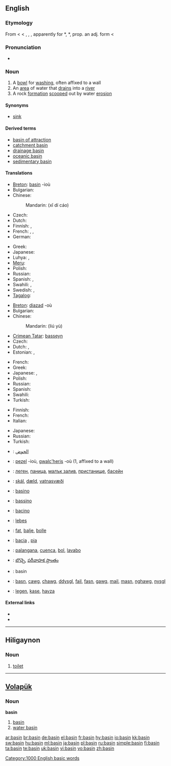 ==English==
{{wikipedia}}

===Etymology===
From {{etyl|enm}} {{term|basin|lang=enm}} < {{etyl|fro}} {{term|bacin}} < {{ML.}} {{term|bachinus}}, {{term|bacchinus}}, {{term|bacchinum}}, apparently for *{{term|baccinus}}, *{{term|baccinum}}, prop. an adj. form < {{term|bacca||a bowl}}

===Pronunciation===
* {{audio|en-us-basin.ogg|Audio (US)}}
*: {{rhymes|eɪsən}}

===Noun===
{{en-noun}}

# A [[bowl]] for [[washing]], often affixed to a wall
# An [[area]] of water that [[drain]]s into a [[river]]
# A rock [[formation]] [[scoop]]ed out by water [[erosion]]

====Synonyms====
* {{sense|bowl}} [[sink]]

====Derived terms====
* [[basin of attraction]]
* [[catchment basin]]
* [[drainage basin]]
* [[oceanic basin]]
* [[sedimentary basin]]

====Translations====
{{trans-top|bowl for washing, often affixed to a wall}}
* [[Breton]]: [[#Breton|basin]] {{f}} -ioù
* Bulgarian: {{t|bg|умивалник}}
* Chinese:
*: Mandarin: {{zh-ts|洗滌槽|洗涤槽}} (xǐ dí cáo)
* Czech: {{t-|cs|umyvadlo|n}}
* Dutch: {{t+|nl|bassin|n}}
* Finnish: {{t+|fi|amme}}, {{t-|fi|pesuallas}}
* French: {{t+|fr|cuvette|f}}, {{t+|fr|bassine|f}}, {{t+|fr|lavabo|m}}
* German: {{t+|de|Becken|n}}
{{trans-mid}}
* Greek: {{t+|el|νιπτήρας|m}}
* Japanese: {{t-|ja|たらい|tr=tarai}}
* Luhya: {{tø|luy|ekarai}},  {{tø|luy|ebeseni}}
* [[Meru]]: {{tø|mer|karai}}
* Polish: {{t+|pl|umywalka|f}}
* Russian: {{t+|ru|таз}}
* Spanish: {{t-|es|pileta|f}}, {{t-|es|lavamanos|m}}
* Swahili: {{t+|sw|karai|xs=Swahili}},  {{t+|sw|beseni|xs=Swahili}}
* Swedish: {{t|sv|tvättfat|n}}, {{t+|sv|handfat|n}}
* [[Tagalog]]: {{t|tl|palanggana|n|xs=Tagalog}}
{{trans-bottom}}

{{trans-top|area of water that drains into a river}}
* [[Breton]]: [[diazad]] {{m}} -où
* Bulgarian: {{t|bg|басейн}}
* Chinese:
*: Mandarin: {{zh-ts|流域|流域}} (liú yù)
* [[Crimean Tatar]]: [[basseyn]]
* Czech: {{t|cs|povodí|n}}
* Dutch: {{t+|nl|stroomgebied|n}}, {{t+|nl|bekken|n}}
* Estonian: {{t|et|valgla}},  {{t|et|valgala}}
{{trans-mid}}
* French: {{t+|fr|bassin|m}}
* Greek: {{t+|el|λεκάνη απορροής|f}}
* Japanese: {{t|ja|盆地|tr=bonchi}}, {{t|ja|流域|tr=ryūiki}}
* Polish: {{t+|pl|basen|m}}
* Russian: {{t+|ru|бассейн}}
* Spanish: {{t-|es|cuenca|f}}
* Swahili: {{t+|sw|beseni|xs=Swahili}}
* Turkish: {{t+|tr|havza}}
{{trans-bottom}}

{{trans-top|rock formation scooped out by water erosion}}
* Finnish: {{t+|fi|syvänne}}
* French: {{t+|fr|bassin|m}}
* Italian: {{t+|it|conca}}
{{trans-mid}}
* Japanese: {{t|ja|入り江|tr=irie}}
* Russian: {{t+|ru|бассейн}}
* Turkish: {{t+|tr|koy}}
{{trans-bottom}}

{{checktrans-top}}
* {{ttbc|Arabic}}: [[الحوض]]
* {{ttbc|Breton}}: [[pezel]] {{f}} -ioù, [[gwalc'heris]] {{m}} -où (1, affixed to a wall)
* {{ttbc|Bulgarian}}: [[леген]], [[паница]], [[малък залив]], [[пристанище]], [[басейн]]
* {{ttbc|Icelandic}}: [[skál]], [[dæld]], [[vatnasvæði]]
* {{ttbc|Ido}}: [[basino]]
* {{ttbc|Interlingua}}: [[bassino]]
* {{ttbc|Italian}}: [[bacino]]
{{trans-mid}}
* {{ttbc|Latin}}: [[lebes]]
* {{ttbc|Norwegian}}: [[fat]], [[balje]], [[bolle]]
* {{ttbc|Portuguese}}: [[bacia]] {{f}}, [[pia]] {{f}}
* {{ttbc|Spanish}}: [[palangana]], [[cuenca]], [[bol]], [[lavabo]]
* {{ttbc|Telugu}}: [[బొచ్చె]], [[పరీవాహక ప్రాంతం]]
* {{ttbc|Volapük}}: basin
* {{ttbc|Welsh}}: [[basn]], [[cawg]], [[chawg]], [[ddysgl]], [[fail]], [[fasn]], [[gawg]], [[mail]], [[masn]], [[nghawg]], [[nysgl]]
* {{ttbc|Turkish}}: [[legen]], [[kase]], [[havza]]
{{trans-bottom}}

====External links====
* {{R:Webster 1913}}
* {{R:Century 1911}}

{{anagrams:en/abins}}
[[Category:1000 English basic words]]

----

==Hiligaynon==

===Noun===
{{hil-noun|basín}}

# [[toilet]]

----

==[[Volapük]]==

===Noun===
'''basin'''

# [[basin]]
# [[water basin]]

[[ar:basin]]
[[br:basin]]
[[de:basin]]
[[el:basin]]
[[fr:basin]]
[[hy:basin]]
[[io:basin]]
[[kk:basin]]
[[sw:basin]]
[[hu:basin]]
[[ml:basin]]
[[ja:basin]]
[[pl:basin]]
[[ru:basin]]
[[simple:basin]]
[[fi:basin]]
[[ta:basin]]
[[te:basin]]
[[uk:basin]]
[[vi:basin]]
[[vo:basin]]
[[zh:basin]]